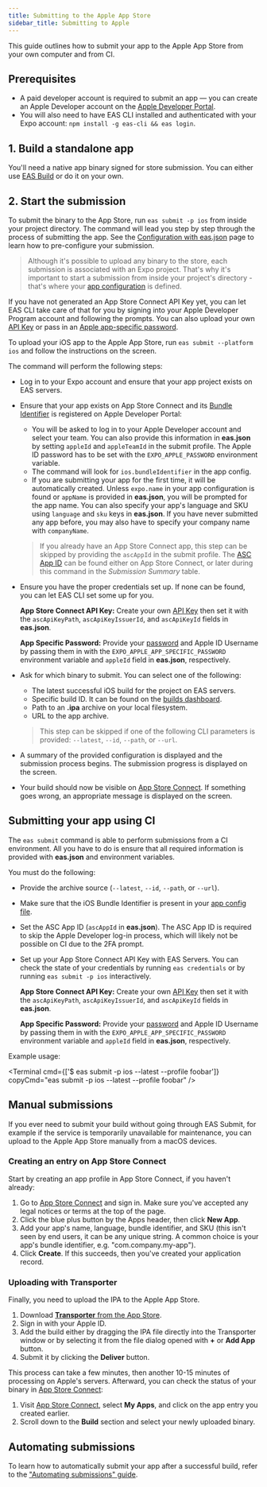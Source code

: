 ```yaml
---
title: Submitting to the Apple App Store
sidebar_title: Submitting to Apple
---
```



This guide outlines how to submit your app to the Apple App Store from your own computer and from CI.

## Prerequisites

- A paid developer account is required to submit an app &mdash; you can create an Apple Developer account on the [Apple Developer Portal](https://developer.apple.com/account/).
- You will also need to have EAS CLI installed and authenticated with your Expo account: `npm install -g eas-cli && eas login`.

## 1. Build a standalone app

You'll need a native app binary signed for store submission. You can either use [EAS Build](/build/introduction.md) or do it on your own.

## 2. Start the submission

To submit the binary to the App Store, run `eas submit -p ios` from inside your project directory. The command will lead you step by step through the process of submitting the app. See the [Configuration with eas.json](./eas-json.md) page to learn how to pre-configure your submission.

> Although it's possible to upload any binary to the store, each submission is associated with an Expo project. That's why it's important to start a submission from inside your project's directory - that's where your [app configuration](../workflow/configuration.md) is defined.

If you have not generated an App Store Connect API Key yet, you can let EAS CLI take care of that for you by signing into your Apple Developer Program account and following the prompts. You can also upload your own [API Key](https://expo.fyi/creating-asc-api-key) or pass in an [Apple app-specific password](https://expo.fyi/apple-app-specific-password).

To upload your iOS app to the Apple App Store, run `eas submit --platform ios` and follow the instructions on the screen.

The command will perform the following steps:

- Log in to your Expo account and ensure that your app project exists on EAS servers.
- Ensure that your app exists on App Store Connect and its [Bundle Identifier](https://expo.fyi/bundle-identifier) is registered on Apple Developer Portal:

  - You will be asked to log in to your Apple Developer account and select your team. You can also provide this information in **eas.json** by setting `appleId` and `appleTeamId` in the submit profile. The Apple ID password has to be set with the `EXPO_APPLE_PASSWORD` environment variable.
  - The command will look for `ios.bundleIdentifier` in the app config.
  - If you are submitting your app for the first time, it will be automatically created.
    Unless `expo.name` in your app configuration is found or `appName` is provided in **eas.json**, you will be prompted for the app name.
    You can also specify your app's language and SKU using `language` and `sku` keys in **eas.json**. If you have never submitted any app before, you may also have to specify your company name with `companyName`.

  > If you already have an App Store Connect app, this step can be skipped by providing the `ascAppId` in the submit profile. The [ASC App ID](https://expo.fyi/asc-app-id) can be found either on App Store Connect, or later during this command in the _Submission Summary_ table.

- Ensure you have the proper credentials set up. If none can be found, you can let EAS CLI set some up for you.
  <Collapsible summary="🔐 Do you want to use your own credentials?">

  **App Store Connect API Key:** Create your own [API Key](https://expo.fyi/creating-asc-api-key) then set it with the `ascApiKeyPath`, `ascApiKeyIssuerId`, and `ascApiKeyId` fields in **eas.json**.

  **App Specific Password:** Provide your [password](https://expo.fyi/apple-app-specific-password) and Apple ID Username by passing them in with the `EXPO_APPLE_APP_SPECIFIC_PASSWORD` environment variable and `appleId` field in **eas.json**, respectively.

  </Collapsible>

- Ask for which binary to submit. You can select one of the following:

  - The latest successful iOS build for the project on EAS servers.
  - Specific build ID. It can be found on the [builds dashboard](https://expo.dev/builds).
  - Path to an **.ipa** archive on your local filesystem.
  - URL to the app archive.

  > This step can be skipped if one of the following CLI parameters is provided: `--latest`, `--id`, `--path`, or `--url`.

- A summary of the provided configuration is displayed and the submission process begins. The submission progress is displayed on the screen.
- Your build should now be visible on [App Store Connect](https://appstoreconnect.apple.com). If something goes wrong, an appropriate message is displayed on the screen.

## Submitting your app using CI

The `eas submit` command is able to perform submissions from a CI environment. All you have to do is ensure that all required information is provided with **eas.json** and environment variables.

You must do the following:

- Provide the archive source (`--latest`, `--id`, `--path`, or `--url`).
- Make sure that the iOS Bundle Identifier is present in your [app config file](/workflow/configuration.md).
- Set the ASC App ID (`ascAppId` in **eas.json**). The ASC App ID is required to skip the Apple Developer log-in process, which will likely not be possible on CI due to the 2FA prompt.
- Set up your App Store Connect API Key with EAS Servers. You can check the state of your credentials by running `eas credentials` or by running `eas submit -p ios` interactively.
  <Collapsible summary="🔐 Do you want to use your own credentials?">

  **App Store Connect API Key:** Create your own [API Key](https://expo.fyi/creating-asc-api-key) then set it with the `ascApiKeyPath`, `ascApiKeyIssuerId`, and `ascApiKeyId` fields in **eas.json**.

  **App Specific Password:** Provide your [password](https://expo.fyi/apple-app-specific-password) and Apple ID Username by passing them in with the `EXPO_APPLE_APP_SPECIFIC_PASSWORD` environment variable and `appleId` field in **eas.json**, respectively.

  </Collapsible>

Example usage:

<Terminal cmd={['$ eas submit -p ios --latest --profile foobar']} copyCmd="eas submit -p ios --latest --profile foobar" />

## Manual submissions

If you ever need to submit your build without going through EAS Submit, for example if the service is temporarily unavailable for maintenance, you can upload to the Apple App Store manually from a macOS devices.

<Collapsible summary="How to upload to the Apple App Store manually from a macOS device">

### Creating an entry on App Store Connect

Start by creating an app profile in App Store Connect, if you haven't already:

1. Go to [App Store Connect][asc] and sign in. Make sure you've accepted any legal notices or terms at the top of the page.
2. Click the blue plus button by the Apps header, then click **New App**.
3. Add your app's name, language, bundle identifier, and SKU (this isn't seen by end users, it can be any unique string. A common choice is your app's bundle identifier, e.g. "com.company.my-app").
4. Click **Create**. If this succeeds, then you've created your application record.

### Uploading with Transporter

Finally, you need to upload the IPA to the Apple App Store.

1. Download [**Transporter** from the App Store](https://apps.apple.com/app/transporter/id1450874784).
2. Sign in with your Apple ID.
3. Add the build either by dragging the IPA file directly into the Transporter window or by selecting it from the file dialog opened with **+** or **Add App** button.
4. Submit it by clicking the **Deliver** button.

This process can take a few minutes, then another 10-15 minutes of processing on Apple's servers. Afterward, you can check the status of your binary in [App Store Connect][asc]:

1. Visit [App Store Connect][asc], select **My Apps**, and click on the app entry you created earlier.
2. Scroll down to the **Build** section and select your newly uploaded binary.

</Collapsible>

## Automating submissions

To learn how to automatically submit your app after a successful build, refer to the ["Automating submissions" guide](/build/automating-submissions.md).

[asc]: https://appstoreconnect.apple.com/apps
